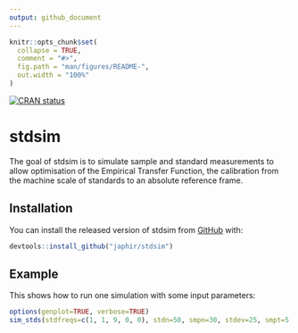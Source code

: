 ```yaml
---
output: github_document
---
```


<!-- README.md is generated from README.Rmd. Please edit that file -->

```r
knitr::opts_chunk$set(
  collapse = TRUE,
  comment = "#>",
  fig.path = "man/figures/README-",
  out.width = "100%"
)
```

 [![CRAN status](https://www.r-pkg.org/badges/version/stdsim)](https://cran.r-project.org/package=stdsim)

# stdsim

The goal of stdsim is to simulate sample and standard measurements to allow optimisation of the Empirical Transfer Function, the calibration from the machine scale of standards to an absolute reference frame.

## Installation

You can install the released version of stdsim from [GitHub](https://github.com/japhir) with:

``` r
devtools::install_github("japhir/stdsim")
```

## Example

This shows how to run one simulation with some input parameters:

```r
options(genplot=TRUE, verbose=TRUE)
sim_stds(stdfreqs=c(1, 1, 9, 0, 0), stdn=50, smpn=30, stdev=25, smpt=5, out="pl")
```
